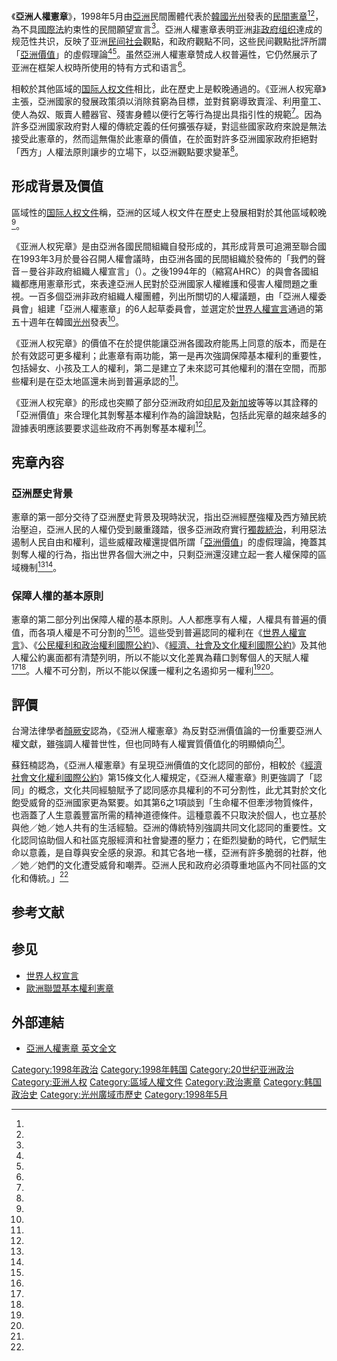 《'''亞洲人權憲章'''》，1998年5月由[[亞洲|亞洲]]民間團體代表於[[韓國|韓國]][[光州广域市|光州]]發表的[[民間憲章|民間憲章]]<ref name = "Harris2000"/><ref name="黃啟成1998"/>，為不具[[國際法|國際法]]約束性的民間願望宣言<REF name="NasuSaul2011"/>。亞洲人權憲章表明亚洲[[非政府组织|非政府组织]]達成的规范性共识，反映了亚洲[[民间社会|民间社会]]觀點，和政府觀點不同，这些民间觀點批評所謂「[[亞洲價值|亞洲價值]]」的虛假理論<ref name="黃啟成1998"/><ref name="亞洲人權憲章 英文全文"/>。虽然亞洲人權憲章赞成人权普遍性，它仍然展示了亚洲在框架人权時所使用的特有方式和语言<ref name="Baik2012"/>。

相較於其他區域的[[国际人权文件|国际人权文件]]相比，此{{link-en|区域人权文件|Regional human rights regimes}}在歷史上是較晚通過的。《亚洲人权宪章》主張，亞洲國家的發展政策須以消除貧窮為目標，並對貧窮導致賣淫、利用童工、使人為奴、販賣人體器官、殘害身體以便行乞等行為提出具指引性的規範<REF name="袁雪石2005"/>。因為許多亞洲國家政府對人權的傳統定義的任何擴張存疑，對這些國家政府來說是無法接受此憲章的，然而這無傷於此憲章的價值，在於面對許多亞洲國家政府拒絕對「西方」人權法原則讓步的立場下，以亞洲觀點要求變革<ref name = "Harris2000"/>。

==形成背景及價值==
區域性的[[国际人权文件|国际人权文件]]稱{{link-en|区域人权文件|Regional human rights regimes}}，亞洲的区域人权文件在歷史上發展相對於其他區域較晚<REF name="袁雪石2005"/>。

《亚洲人权宪章》是由亞洲各國民間組織自發形成的，其形成背景可追溯至聯合國在1993年3月於曼谷召開人權會議時，由亞洲各國的民間組織於發佈的「我們的聲音－曼谷非政府組織人權宣言」（{{lang|en|Our Voices: The Bangkok NGO Declaration on Human Rights}}）。之後1994年的{{Link-en|亞洲人權委員會|Asian Human Rights Commission}}（縮寫AHRC）的與會各國組織都應用憲章形式，來表達亞洲人民對於亞洲國家人權維護和侵害人權問題之重視。一百多個亞洲非政府組織人權團體，列出所關切的人權議題，由「亞洲人權委員會」組建「亞洲人權憲章」的6人起草委員會，並選定於[[世界人權宣言|世界人權宣言]]通過的第五十週年在韓國[[光州广域市|光州]]發表<REF name="曾建元（1999）"/>。

《亚洲人权宪章》的價值不在於提供能讓亞洲各國政府能馬上同意的版本，而是在於有效認可更多權利；此憲章有兩功能，第一是再次強調保障基本權利的重要性，包括婦女、小孩及工人的權利，第二是建立了未來認可其他權利的潛在空間，而那些權利是在亞太地區還未尚到普遍承認的<ref name = "Harris2000"/>。

《亚洲人权宪章》的形成也突顯了部分亞洲政府如[[印尼|印尼]]及[[新加坡|新加坡]]等等以其詮釋的「亞洲價值」來合理化其剝奪基本權利作為的論證缺點，包括此宪章的越來越多的證據表明應該要要求這些政府不再剝奪基本權利<ref name = "Harris2000"/>。

==宪章內容==
===亞洲歷史背景===
憲章的第一部分交待了亞洲歷史背景及現時狀況，指出亞洲經歷強權及西方殖民統治壓迫，亞洲人民的人權仍受到嚴重踐踏，很多亞洲政府實行[[獨裁統治|獨裁統治]]，利用惡法遏制人民自由和權利，這些威權政權還提倡所謂「[[亞洲價值|亞洲價值]]」的虛假理論，掩蓋其剝奪人權的行為，指出世界各個大洲之中，只剩亞洲還沒建立起一套人權保障的區域機制<ref name="黃啟成1998"/><ref name="亞洲人權憲章 英文全文"/>。

===保障人權的基本原則===
憲章的第二部分列出保障人權的基本原則。人人都應享有人權，人權具有普遍的價值，而各項人權是不可分割的<ref name="黃啟成1998"/><ref name="亞洲人權憲章 英文全文"/>。這些受到普遍認同的權利在《[[世界人權宣言|世界人權宣言]]》、《[[公民權利和政治權利國際公約|公民權利和政治權利國際公約]]》、《[[經濟、社會及文化權利國際公約|經濟、社會及文化權利國際公約]]》及其他人權公約裏面都有清楚列明，所以不能以文化差異為藉口剝奪個人的天賦人權<ref name="黃啟成1998"/><ref name="亞洲人權憲章 英文全文"/>。人權不可分割，所以不能以保護一權利之名遏抑另一權利<ref name="黃啟成1998"/><ref name="亞洲人權憲章 英文全文"/>。

==評價==
台灣法律學者[[顏厥安|顏厥安]]認為，《亞洲人權憲章》為反對亞洲價值論的一份重要亞洲人權文獻，雖強調人權普世性，但也同時有人權實質價值化的明顯傾向<REF name="顏厥安2006"/>。

蘇鈺楠認為，《亞洲人權憲章》有呈現亞洲價值的文化認同的部份，相較於《[[經濟社會文化權利國際公約|經濟社會文化權利國際公約]]》第15條文化人權規定，《亞洲人權憲章》則更強調了「認同」的概念，文化共同經驗賦予了認同感亦具權利的不可分割性，此尤其對於文化飽受威脅的亞洲國家更為緊要。如其第6之1項談到「生命權不但牽涉物質條件，也涵蓋了人生意義豐富所需的精神道德條件。這種意義不只取決於個人，也立基於與他／她／她人共有的生活經驗。亞洲的傳統特別強調共同文化認同的重要性。文化認同協助個人和社區克服經濟和社會變遷的壓力；在鉅烈變動的時代，它們賦生命以意義，是自尊與安全感的泉源。和其它各地一樣，亞洲有許多脆弱的社群，他／她／她們的文化遭受威脅和嘲弄。亞洲人民和政府必須尊重地區內不同社區的文化和傳統。」<REF name="蘇鈺楠（1999）"/>

== 参考文献 ==
{{Reflist
|refs=
<ref name="Harris2000">{{cite journal en |last=Harris |first=Seth R. |authorlink= |coauthors= |year=2000 |month= |title=Asian Human Rights: Forming a Regional Covenant |journal=Asian-Pacific Law & Policy Journal |volume=17 |issue= |pages= |id= |url=http://www.chinesehumanrightsreader.org/academic/seth.pdf |accessdate=2015-11-21 |quote= |archive-date=2016-03-05 |archive-url=https://web.archive.org/web/20160305000341/http://www.chinesehumanrightsreader.org/academic/seth.pdf |dead-url=no }}</ref>

<ref name="黃啟成1998">{{cite journal |author=黃啟成 |title= 人權教育：亞洲人權憲章 |journal= 《思》 |volume=  |issue=第 56 期  |pages=25-26 |id= |url= |accessdate= |quote = 今年五月中，亞洲人權委員會（一個區域性非政府組織）聯同其他亞洲民間團體的代表，在南韓光州發表「亞洲人權憲章」。這是一份民間憲章，對於亞洲政府沒有約束力，雖然如此，它表達了亞洲人民爭取人權的呼聲。歷史上，亞洲人民經歷強權及西方殖民統治的壓逼，直至現在，亞洲人民的人權依然受到嚴重踐踏。很多亞洲政府不但沒有保障人民的權利，反而不斷侵犯人權。草擬這份人權憲章的一個主要目的，就是要促使亞洲各國政府正視人民的訴求，進行改革，採取措施改善人權。  ...    憲章的第一部分提到現時亞洲的情況，指出亞洲的發展充滿矛盾，貧富懸殊嚴重，兒童的健康及教育得不到照顧，工人受到剝削，工資不足糊口，工作環境惡劣，環境破壞使到人的生活質素惡化，然而亞洲政府把寶貴的資源浪費於加強軍備，近期印度和巴基斯坦核試競賽便是一個例子。很多亞洲政府實行獨裁統治，利用惡法遏制人民的權利和自由，官員貪污斂財，掠奪國家的財富資源，使到人民生活困苦。這些獨裁政權還提倡所謂「亞洲價值」，藉以掩蓋其剝奪人權的惡行，難怪世界各個大洲之中，只有亞洲還沒有建立一套保障人權的區域機制，面對政治經濟的壓逼，亞洲人民逐漸意識到人權自由的重要，她們認識到若要確保社會的公義和平，並保證一個向人民負責的政府，政治及經濟的運作必須建基於一套保障人權自由的制度。近十多年來，亞洲人民透過社會運動促使政府進行民主改革及落實保障人權，例如菲律賓、南韓、泰國等，最近的例子是印尼，學生運動及人民的不滿逼使鐵腕統治印尼三十二年的蘇哈圖下台，並促使現政府進行民主改革。 |date=1998年7月}}</ref>

<ref name="NasuSaul2011">{{cite book |author1=Hitoshi Nasu |author2=Ben Saul|title=Human Rights in the Asia-Pacific Region Towards Institution Building |url=http://books.google.com/books?id=uWSrAgAAQBAJ&pg=PA5 |date=23 May 2011 |publisher=Routledge |language=en |ISBN = 978-1-136-71709-3 |page=5 |quote = Thirdly, blueprints for human rights mechanisms in the Asia-Pacific already emerged in 1990s. In May 1998 the Asian Human Rights Commission, with the support of several non-governmental organizations, published the Asian Human Rights Charter. Although it remains a non-binding statement of people's aspirations, in envisages difficulty in establishing a single human rights monitoring instituion in the region, ....}}</ref>

<ref name="亞洲人權憲章 英文全文">{{Cite web |url=http://www.refworld.org/pdfid/452678304.pdf |title=亞洲人權憲章 英文全文 |accessdate=2015-11-16 |archive-date=2020-09-01 |archive-url=https://web.archive.org/web/20200901194419/https://www.refworld.org/pdfid/452678304.pdf |dead-url=no }}</ref>

<ref name="Baik2012">{{cite book|author=Tae-Ung Baik|title=Emerging Regional Human Rights Systems in Asia|url=http://books.google.com/books?id=YO1OOCXcjnwC&pg=PA151|date=1 November 2012|publisher=Cambridge University Press|language=en|isbn=978-1-107-01534-0|pages=151–|quote=..is more interesting because it demonstrates the general normative consensus of Asian NGO community. ... The Charter reflects the views of civil society in Asia, which are differnet from those of their governments. Although it subscribes to the universality of human rights, it still demonstrates Asia's particular approaches and languages being used in framing human rights.}}</ref>

<ref name="袁雪石2005">{{cite book|author=袁雪石|title=中国人格权法立法报告|url=http://books.google.com/books?id=i1YlAQAAMAAJ|year=2005|publisher=知识产权出版社|location=南阳师范学院学报 2005年第02期|language=zh-cn|isbn=978-7-80198-272-8|quote=二、区域人权文件的评介与思考     （一）区域人权文件概述   ...亚洲人权文件       一九九八年五月的《亚洲人权宪章》是较晚通过的一个国际人权文件。 其如下规定具有借鉴意义。 其2.4条规定：“即使在经济高度发达的国家，广泛的贫穷问题也是人权受到侵犯的主要原因。贫穷剥夺了无数个人、家庭以致社群的人权，并且导致卖淫、利用童工、使人为奴、贩卖人体器官、残害身体以便行乞等行为。贫穷使人不能过有尊严的生活，亚洲国家的发展政策必须以消除贫穷为目标，推行更公平的发展政策。” 该条对人体器官买卖、性利益的商业利用、儿童的生命健康权、禁止为奴等作了导向性的规定，具有一定的借鉴意义。 《亚洲人权宪章》关于生命权的规定较为详细，具有较强的借鉴意义。 其3.2条规定：“在所有权利之中，首要是生命权利，从中再衍生其它权利和自由。生命权利不单包含生理或动物性的生存，而是包括有权发展个人的天赋和身体各部份的能力，使人能享受生命。从生命权利可引申出以下的权利：活得有人性尊严的权利、谋生的权利、住屋的权利、接受教育的权利、以及享有清洁和健康环境的权利，因为没有这些权利便不能真正有效地行使或享有生命权利。同时，国家必须竭尽所能，提供清洁健康的环境及有足够防御性和疗效的医疗设施，以防止婴儿夭折，减低营养不良和传染病，提高平均寿命。国家还需提供免费强制的基本教育。”该条关于生命权派生其他权利的规定较为新颖，宪章以此来说明生命权的重要性，这一点值得玩味。 宪章还对妇女、儿童、不同能力的人士、工人等人的权利进行了特别规定。 这也是值得借鉴的规定。 }}</ref>

<ref name="曾建元（1999）">曾建元（1999）。亞洲民間社會的人權呼聲－亞洲人權憲章評介。人文及社會學科教學通訊，10（6），136-154</ref>

<ref name="顏厥安2006">{{cite book|author=顏厥安|title=人權清單與憲法上保障人權之相關機制的整體檢討|url=http://books.google.com/books?id=pi4EfxjFekMC&pg=PA7|year=2006|publisher=中華民國政府,行政院研究發展考核委員會|language=zh-tw|isbn=978-986-01-3192-5|page=7|quote=關於此一重要議題'可先參考以人權為普世價值,反對亞洲價值論的一份重要亞洲人權文獻《亞洲人權憲章》..值得注意的是，此一憲章雖強調人權的普世性，似乎刻意與歐美的基本權思想接軌，但是卻也同時明顯呈現人權實質價值化的傾向。}}</ref>

<ref name="蘇鈺楠（1999）">蘇鈺楠（1999）。權利與義務，孰先孰後？ －亞洲價值的論證對人權教育之啟示。教育實踐與研究，26（1），95-118</ref>
}}

== 参见 ==
* [[世界人权宣言|世界人权宣言]]
* [[歐洲聯盟基本權利憲章|歐洲聯盟基本權利憲章]]

==外部連結==
* [http://www.refworld.org/pdfid/452678304.pdf 亞洲人權憲章 英文全文] {{Wayback|url=http://www.refworld.org/pdfid/452678304.pdf |date=20200901194419 }}

[[Category:1998年政治|Category:1998年政治]]
[[Category:1998年韩国|Category:1998年韩国]]
[[Category:20世纪亚洲政治|Category:20世纪亚洲政治]]
[[Category:亚洲人权|Category:亚洲人权]]
[[Category:區域人權文件|Category:區域人權文件]]
[[Category:政治憲章|Category:政治憲章]]
[[Category:韩国政治史|Category:韩国政治史]]
[[Category:光州廣域市歷史|Category:光州廣域市歷史]]
[[Category:1998年5月|Category:1998年5月]]